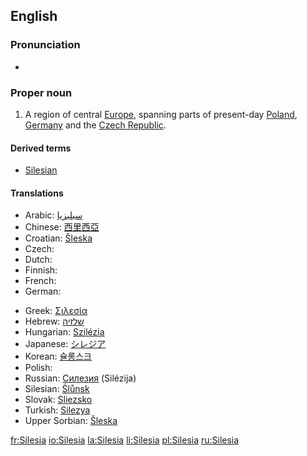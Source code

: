 ==English==

===Pronunciation===
* {{IPA|/saɪˈliːʃə/}}

===Proper noun===
{{wikipedia}}
{{en-proper noun}}

# A region of central [[Europe]], spanning parts of present-day [[Poland]], [[Germany]] and the [[Czech Republic]].

====Derived terms====
*[[Silesian]]

====Translations====
{{trans-top|region}}
* Arabic: [[سيليزيا]]
* Chinese: [[西里西亞]]
* Croatian: [[Šleska]]
* Czech: {{t-|cs|Slezsko|n}}
* Dutch: {{t-|nl|Silezië}}
* Finnish: {{t-|fi|Sleesia}}
* French: {{t+|fr|Silésie|f}}
* German: {{t+|de|Schlesien}}
{{trans-mid}}
* Greek: [[Σιλεσία]]
* Hebrew: [[שלזיה]]
* Hungarian: [[Szilézia]]
* Japanese: [[シレジア]]
* Korean: [[슐롱스크]]
* Polish: {{t+|pl|Śląsk|m}}
* Russian: [[Силезия]] (Silézija)
* Silesian: [[Ślůnsk]]
* Slovak: [[Sliezsko]]
* Turkish: [[Silezya]]
* Upper Sorbian: [[Šleska]]
{{trans-bottom}}

[[fr:Silesia]]
[[io:Silesia]]
[[la:Silesia]]
[[li:Silesia]]
[[pl:Silesia]]
[[ru:Silesia]]